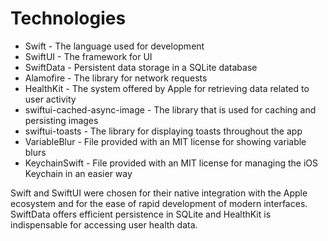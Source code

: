 # Technologies

- Swift - The language used for development
- SwiftUI - The framework for UI
- SwiftData - Persistent data storage in a SQLite database
- Alamofire - The library for network requests
- HealthKit - The system offered by Apple for retrieving data related to user activity
- swiftui-cached-async-image - The library that is used for caching and persisting images
- swiftui-toasts - The library for displaying toasts throughout the app
- VariableBlur - File provided with an MIT license for showing variable blurs
- KeychainSwift - File provided with an MIT license for managing the iOS Keychain in an easier way

Swift and SwiftUI were chosen for their native integration with the Apple ecosystem and for the ease of rapid development of modern interfaces. SwiftData offers efficient persistence in SQLite and HealthKit is indispensable for accessing user health data.
